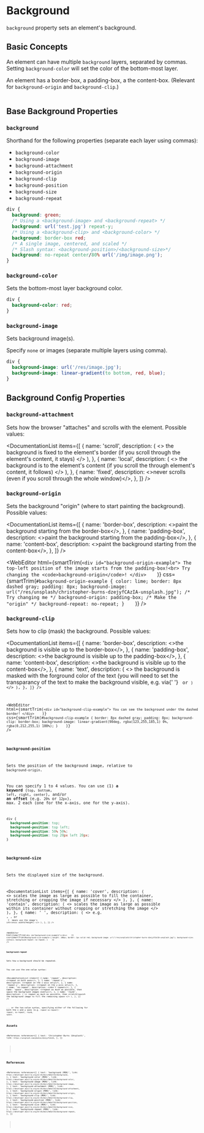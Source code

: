 
<MetadataConfigurer title="Background" dateCreated="2021-04-07" />

# Background

`background` property sets an element's background.

## Basic Concepts

An element can have multiple `background` layers, separated by commas.
Setting `background-color` will set the color of the bottom-most layer.

An element has a border-box, a padding-box, a the content-box.
(Relevant for `background-origin` and `background-clip`.)

<Image path="/res/web/css/box-model.png" caption="Illustration of CSS Box model" />

## Base Background Properties

### `background`

Shorthand for the following properties (separate each layer using commas):

- `background-color`
- `background-image`
- `background-attachment`
- `background-origin`
- `background-clip`
- `background-position`
- `background-size`
- `background-repeat`

```css
div {
  background: green;
  /* Using a <background-image> and <background-repeat> */
  background: url('test.jpg') repeat-y;
  /* Using a <background-clip> and <background-color> */
  background: border-box red;
  /* A single image, centered, and scaled */
  /* Slash syntax: <background-position>/<background-size>*/
  background: no-repeat center/80% url('/img/image.png');
}
```

### `background-color`

Sets the bottom-most layer background color.

```css
div {
  background-color: red;
}
```

### `background-image`

Sets background image(s).

Specify `none` or images (separate multiple layers using comma).

```css
div {
  background-image: url('/res/image.jpg');
  background-image: linear-gradient(to bottom, red, blue);
}
```

## Background Config Properties

### `background-attachment`

Sets how the browser "attaches" and scrolls with the element.
Possible values:

<DocumentationList
  items={[
    {
      name: 'scroll',
      description: (
        <>
          the background is fixed to the element's border (if you scroll through the element's
          content, it stays)
        </>
      ),
    },
    {
      name: 'local',
      description: (
        <>
          the background is to the element's content (if you scroll the through element's content,
          it follows)
        </>
      ),
    },
    {
      name: 'fixed',
      description: <>never scrolls (even if you scroll through the whole window)</>,
    },
  ]}
/>

### `background-origin`

Sets the background "origin" (where to start painting the background).
Possible values:

<DocumentationList
  items={[
    {
      name: 'border-box',
      description: <>paint the background starting from the border-box</>,
    },
    {
      name: 'padding-box',
      description: <>paint the background starting from the padding-box</>,
    },
    {
      name: 'content-box',
      description: <>paint the background starting from the content-box</>,
    },
  ]}
/>

<WebEditor
  html={smartTrim(`
    <div id="background-origin-example">
      The top-left position of the image starts from the padding-box!<br>
      Try changing the <code>background-origin</code>!
    </div>    
  `)}
  css={smartTrim(`
    #background-origin-example {
      color: lime;
      border: 8px dashed gray;
      padding: 8px;
      background-image: url("/res/unsplash/christopher-burns-dzejyfCAzIA-unsplash.jpg");
      /* Try changing me */
      background-origin: padding-box;
      /* Make the "origin" */
      background-repeat: no-repeat;
    }    
  `)}
/>

### `background-clip`

Sets how to clip (mask) the background. Possible values:

<DocumentationList
  items={[
    {
      name: 'border-box',
      description: <>the background is visible up to the border-box</>,
    },
    {
      name: 'padding-box',
      description: <>the background is visible up to the padding-box</>,
    },
    {
      name: 'content-box',
      description: <>the background is visible up to the content-box</>,
    },
    {
      name: 'text',
      description: (
        <>
          the background is masked with the forground color of the text (you will need to set the
          transparancy of the text to make the background visible, e.g. via{' '}
          <Code str="color: transparent" /> or <Code str="color: rgba(...)" />)
        </>
      ),
    },
  ]}
/>

<WebEditor
  html={smartTrim(`
    <div id="background-clip-example">
      You can see the background under the dashed border!
    </div>    
  `)}
  css={smartTrim(`
    #background-clip-example {
      border: 8px dashed gray;
      padding: 8px;
      background-clip: border-box;
      background-image: linear-gradient(90deg, rgba(123,255,185,1) 0%, rgba(0,212,255,1) 100%);
    }    
  `)}
/>

### `background-position`

Sets the position of the background image, relative to `background-origin`.

You can specify 1 to 4 values. You can use (1) **a keyword** (`top`, `bottom`, `left`, `right`, `center`),
and/or **an offset** (e.g. `20%` or `12px`), max. 2 each (one for the x-axis, one for the y-axis).

```css
div {
  background-position: top;
  background-position: top left;
  background-position: 50% 50%;
  background-position: top 20px left 20px;
}
```

### `background-size`

Sets the displayed size of the background.

<DocumentationList
  items={[
    {
      name: 'cover',
      description: (
        <>
          scales the image as large as possible to fill the container, stretching or cropping the
          image if necessary
        </>
      ),
    },
    {
      name: 'contain',
      description: (
        <>
          scales the image as large as possible within its container without cropping or stretching
          the image
        </>
      ),
    },
    {
      name: '<width> <height>',
      description: (
        <>
          e.g. <Code str="auto auto" />, <Code str="auto 20px" />, or <Code str="50% 50%" /> (
          <Code str="auto" /> means use the image's intrinsic width/height)
        </>
      ),
    },
  ]}
/>

<WebEditor
  html={smartTrim(`
    <div id="background-size-example"></div>    
  `)}
  css={smartTrim(`
    #background-size-example {
      height: 100px;
      border: 1px solid red;
      background-image: url("/res/unsplash/christopher-burns-dzejyfCAzIA-unsplash.jpg");
      background-size: contain;
      background-repeat: no-repeat;
    }    
  `)}
/>

### `background-repeat`

Sets how a background should be repeated.

You can use the one-value syntax:

<DocumentationList
  items={[
    {
      name: 'repeat',
      description: <>repeat on both axes</>,
    },
    {
      name: 'repeat-x',
      description: <>repeat on the x-axis only</>,
    },
    {
      name: 'repeat-y',
      description: <>repeat on the y-axis only</>,
    },
    {
      name: 'no-repeat',
      description: <>don't repeat</>,
    },
    {
      name: 'space',
      description: <>repeat as much as possible, then space the background images evenly</>,
    },
    {
      name: 'round',
      description: (
        <>
          repeat as much as possible, then stretch/squish the background image to fill the remaining
          space
        </>
      ),
    },
  ]}
/>

... or the two-value syntax, specifying either of the following for both the x and y axes (e.g. `repeat no-repeat`): `repeat`, `no-repeat`, `round`, `space`.

## Assets

<References
  references={[
    {
      text: 'Christopher Burns (Unsplash)',
      link: `https://unsplash.com/photos/dzejyfCAzIA`,
    },
  ]}
></References>

## References

<References
  references={[
    {
      text: 'background (MDN)',
      link: `https://developer.mozilla.org/en-US/docs/Web/CSS/background`,
    },
    {
      text: 'background-color (MDN)',
      link: `https://developer.mozilla.org/en-US/docs/Web/CSS/background-color`,
    },
    {
      text: 'background-image (MDN)',
      link: `https://developer.mozilla.org/en-US/docs/Web/CSS/background-image`,
    },
    {
      text: 'background-attachment (MDN)',
      link: `https://developer.mozilla.org/en-US/docs/Web/CSS/background-attachment`,
    },
    {
      text: 'background-origin (MDN)',
      link: `https://developer.mozilla.org/en-US/docs/Web/CSS/background-origin`,
    },
    {
      text: 'background-clip (MDN)',
      link: `https://developer.mozilla.org/en-US/docs/Web/CSS/background-clip`,
    },
    {
      text: 'background-position (MDN)',
      link: `https://developer.mozilla.org/en-US/docs/Web/CSS/background-position`,
    },
    {
      text: 'background-size (MDN)',
      link: `https://developer.mozilla.org/en-US/docs/Web/CSS/background-size`,
    },
    {
      text: 'background-repeat (MDN)',
      link: `https://developer.mozilla.org/en-US/docs/Web/CSS/background-repeat`,
    },
  ]}
></References>
